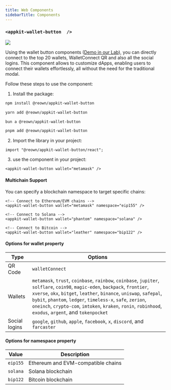 ```yaml
---
title: Web Components
sidebarTitle: Components
---
```



<Components />

### `<appkit-wallet-button  />`

<Frame>
  <img src="/images/assets/walletButtons.jpg" />
</Frame>

Using the wallet button components ([Demo in our Lab](https://appkit-lab.reown.com/library/wagmi-wallet-button/)), you can directly connect to the top 20 wallets, WalletConnect QR and also all the social logins.
This component allows to customize dApps, enabling users to connect their wallets effortlessly, all without the need for the traditional modal.

Follow these steps to use the component:

1. Install the package:

<CodeGroup>

```bash npm
npm install @reown/appkit-wallet-button
```

```bash Yarn
yarn add @reown/appkit-wallet-button
```

```bash Bun
bun a @reown/appkit-wallet-button
```

```bash pnpm
pnpm add @reown/appkit-wallet-button
```

</CodeGroup>

2. Import the library in your project:

```tsx
import "@reown/appkit-wallet-button/react";
```

3. use the component in your project:

```tsx
<appkit-wallet-button wallet="metamask" />
```

#### Multichain Support

You can specify a blockchain namespace to target specific chains:

```tsx
<!-- Connect to Ethereum/EVM chains -->
<appkit-wallet-button wallet="metamask" namespace="eip155" />

<!-- Connect to Solana -->
<appkit-wallet-button wallet="phantom" namespace="solana" />

<!-- Connect to Bitcoin -->
<appkit-wallet-button wallet="leather" namespace="bip122" />
```

#### Options for wallet property

| Type          | Options                                                                                                                                                                                                                                                                                                                                                                       |
| ------------- | ----------------------------------------------------------------------------------------------------------------------------------------------------------------------------------------------------------------------------------------------------------------------------------------------------------------------------------------------------------------------------- |
| QR Code       | `walletConnect`                                                                                                                                                                                                                                                                                                                                                               |
| Wallets       | `metamask`, `trust`, `coinbase`, `rainbow`, `coinbase`, `jupiter`, `solflare`, `coin98`, `magic-eden`, `backpack`, `frontier`, `xverse`, `okx`, `bitget`, `leather`, `binance`, `uniswap`, `safepal`, `bybit`, `phantom`, `ledger`, `timeless-x`, `safe`, `zerion`, `oneinch`, `crypto-com`, `imtoken`, `kraken`, `ronin`, `robinhood`, `exodus`, `argent`, and `tokenpocket` |
| Social logins | `google`, `github`, `apple`, `facebook`, `x`, `discord`, and `farcaster`                                                                                                                                                                                                                                                                                                      |

#### Options for namespace property

| Value     | Description                           |
| --------- | ------------------------------------- |
| `eip155`  | Ethereum and EVM-compatible chains    |
| `solana`  | Solana blockchain                     |
| `bip122`  | Bitcoin blockchain                    |
